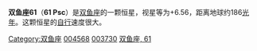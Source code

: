 {{Unreferenced|time=2013-07-11T04:15:06+00:00}}
{{Starbox begin
| name = 61 Psc
}}
{{Starbox observe
| epoch = [[J2000.0|J2000.0]]
| constell = [[双鱼座|双鱼座]]
| 星官 = 
| ra = {{RA| 0| 47| 54.83}}
| dec = {{DEC| +20| 55| 31.24}}
| appmag_v =  6.56
}}
{{Starbox character
| class =  F8V
| b-v =  +0.49
| u-b =  +0.01
| variable = 
}}
{{Starbox astrometry
| radial_v =  1.0
| prop_mo_ra = 160.92
| prop_mo_dec = 13.92
| parallax = 17.53
| p_error = 0.54
| absmag_v = 2.78
}}
{{Starbox catalog
| names = [[SAO星表|SAO]] 74280，[[HD星表|HD]] 4568，[[HR星表|HR]] 217，[[依巴谷星表|HIP]] 3730
}}
{{Starbox reference |Simbad= 61+Psc}}
{{Starbox end}}

'''双鱼座61'''（'''61 Psc'''）是[[双鱼座|双鱼座]]的一颗恒星，视星等为+6.56，距离地球约186[[光年|光年]]。这颗恒星的[[自行|自行]]速度很大。

{{stars of Pisces}}

[[Category:双鱼座|Category:双鱼座]]
[[Category:HD和HDE天體|004568]]
[[Category:HIP天體|003730]]
[[Category:佛氏天體|双鱼座, 61]]